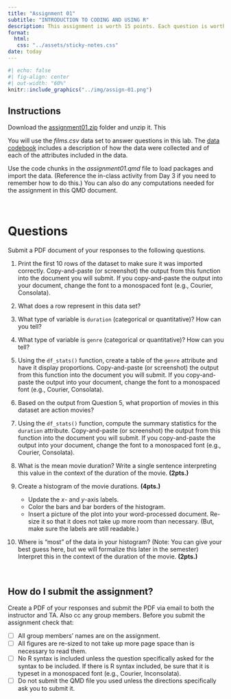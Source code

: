 ```yaml
---
title: "Assignment 01"
subtitle: "INTRODUCTION TO CODING AND USING R"
description: This assignment is worth 15 points. Each question is worth 1 point unless otherwise noted. <br /><br /> *Copyright EPSY 5261, 2023*
format:
  html:
   css: "../assets/sticky-notes.css"
date: today
---
```







<!-- - [[CSV]](https://raw.githubusercontent.com/zief0002/rustic-penguin/main/data/broadband.csv) -->
<!-- - [[Data Codebook]](https://zief0002.github.io/rustic-penguin/codebooks/broadband.html) -->


```r
#| echo: false
#| fig-align: center
#| out-width: "60%"
knitr::include_graphics("../img/assign-01.png")
```



## Instructions

Download the [assignment01.zip]() folder and unzip it. This

You will use the *films.csv* data set to answer questions in this lab. The [data codebook](https://zief0002.github.io/barbieland/assignments/films.html) includes a description of how the data were collected and of each of the attributes included in the data. 

Use the code chunks in the *assignment01.qmd* file to load packages and import the data. (Reference the in-class activity from Day 3 if you need to remember how to do this.) You can also do any computations needed for the assignment in this QMD document. 

<br />


# Questions

Submit a PDF document of your responses to the following questions. 

1. Print the first 10 rows of the dataset to make sure it was imported correctly. Copy-and-paste (or screenshot) the output from this function into the document you will submit. If you copy-and-paste the output into your document, change the font to a monospaced font (e.g., Courier, Consolata).

2.  What does a row represent in this data set? 

3. What type of variable is `duration` (categorical or quantitative)? How can you tell?

4. What type of variable is `genre` (categorical or quantitative)? How can you tell?

5. Using the `df_stats()` function, create a table of the `genre` attribute and have it display proportions. Copy-and-paste (or screenshot) the output from this function into the document you will submit. If you copy-and-paste the output into your document, change the font to a monospaced font (e.g., Courier, Consolata).

6. Based on the output from Question 5, what proportion of movies in this dataset are action movies?

7. Using the `df_stats()` function, compute the summary statistics for the `duration` attribute. Copy-and-paste (or screenshot) the output from this function into the document you will submit. If you copy-and-paste the output into your document, change the font to a monospaced font (e.g., Courier, Consolata).

8. What is the mean movie duration? Write a single sentence interpreting this value in the context of the duration of the movie. **(2pts.)**

9. Create a histogram of the movie durations. **(4pts.)**
    + Update the *x*- and *y*-axis labels.
    + Color the bars and bar borders of the histogram.
    + Insert a picture of the plot into your word-processed document. Re-size it so that it does not take up more room than necessary. (But, make sure the labels are still readable.)
    
10. Where is "most" of the data in your histogram? (Note: You can give your best guess here, but we will formalize this later in the semester) Interpret this in the context of the duration of the movie. **(2pts.)**


<br />


## How do I submit the assignment?

Create a PDF of your responses and submit the PDF via email to both the instructor and TA. Also cc any group members. Before you submit the assignment check that:

- [ ] All group members' names are on the assignment.
- [ ] All figures are re-sized to not take up more page space than is necessary to read them.
- [ ] No R syntax is included unless the question specifically asked for the syntax to be included. If there is R syntax included, be sure that it is typeset in a monospaced font (e.g., Courier, Inconsolata).
- [ ] Do not submit the QMD file you used unless the directions specifically ask you to submit it.


<br />


    
    
